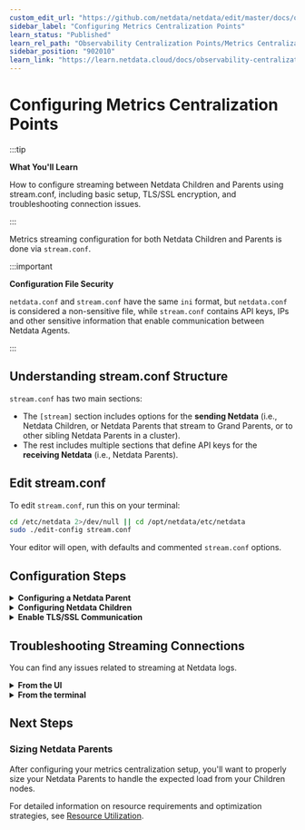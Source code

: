 ```yaml
---
custom_edit_url: "https://github.com/netdata/netdata/edit/master/docs/observability-centralization-points/metrics-centralization-points/configuration.md"
sidebar_label: "Configuring Metrics Centralization Points"
learn_status: "Published"
learn_rel_path: "Observability Centralization Points/Metrics Centralization Points"
sidebar_position: "902010"
learn_link: "https://learn.netdata.cloud/docs/observability-centralization-points/metrics-centralization-points/configuring-metrics-centralization-points"
---
```


# Configuring Metrics Centralization Points

:::tip

**What You'll Learn**

How to configure streaming between Netdata Children and Parents using stream.conf, including basic setup, TLS/SSL encryption, and troubleshooting connection issues.

:::

Metrics streaming configuration for both Netdata Children and Parents is done via `stream.conf`.

:::important

**Configuration File Security**

`netdata.conf` and `stream.conf` have the same `ini` format, but `netdata.conf` is considered a non-sensitive file, while `stream.conf` contains API keys, IPs and other sensitive information that enable communication between Netdata Agents.

:::

## Understanding stream.conf Structure

`stream.conf` has two main sections:

- The `[stream]` section includes options for the **sending Netdata** (i.e., Netdata Children, or Netdata Parents that stream to Grand Parents, or to other sibling Netdata Parents in a cluster).
- The rest includes multiple sections that define API keys for the **receiving Netdata** (i.e., Netdata Parents).

## Edit stream.conf

To edit `stream.conf`, run this on your terminal:

```bash
cd /etc/netdata 2>/dev/null || cd /opt/netdata/etc/netdata
sudo ./edit-config stream.conf
```

Your editor will open, with defaults and commented `stream.conf` options.

## Configuration Steps

<details>
<summary><strong>Configuring a Netdata Parent</strong></summary><br/>

To enable the reception of metrics from Netdata Children, generate a random API key with this command:

```bash
uuidgen
```

Then, copy the UUID generated, [edit `stream.conf`](#edit-streamconf), find the section that reads like the following and replace `API_KEY` with the UUID you generated:

```ini
[API_KEY]
    # Accept metrics streaming from other Agents with the specified API key
    enabled = yes
```

Save the file and restart Netdata.

<br/>
</details>

<details>
<summary><strong>Configuring Netdata Children</strong></summary><br/>

To enable streaming metrics to a Netdata Parent, [edit `stream.conf`](#edit-streamconf), and at the `[stream]` section at the top, set:

```ini
[stream]
    # Stream metrics to another Netdata
    enabled = yes
    # The IP and PORT of the parent
    destination = PARENT_IP_ADDRESS:19999
    # The shared API key, generated by uuidgen
    api key = API_KEY
```

Save the file and restart Netdata.

<br/>
</details>

<details>
<summary><strong>Enable TLS/SSL Communication</strong></summary><br/>

While encrypting the connection between your parent and child nodes is recommended for security, it's not required to get started.

This example uses self-signed certificates.

:::note

**Prerequisites**

This section assumes you have read the documentation on [how to edit the Netdata configuration files](/docs/netdata-agent/configuration).

:::

### SSL Setup Process

1. **Parent node**  
   To generate an SSL key and certificate using `openssl`, take a look at the related section around [Securing Netdata Agents](/docs/netdata-agent/configuration/securing-agents/web-server-reference#enable-httpstls-support) in our Documentation.

2. **Child node**  
   Update `stream.conf` to enable SSL/TLS and allow self-signed certificates. Append ':SSL' to the destination and uncomment 'ssl skip certificate verification'.

    ```text
    [stream]
        enabled = yes
        destination = 203.0.113.0:SSL
        ssl skip certificate verification = yes
        api key = 11111111-2222-3333-4444-555555555555
    ```

3. **Restart both nodes**  
   Restart the Netdata Agent on both the parent and child nodes to stream encrypted metrics using TLS/SSL.

<br/>
</details>

## Troubleshooting Streaming Connections

You can find any issues related to streaming at Netdata logs.

<details>
<summary><strong>From the UI</strong></summary><br/>

Netdata logs to systemd-journald by default, and its logs are available at the `Logs` tab of the UI. At the `MESSAGE_ID` field look for `Netdata connection from child` and `Netdata connection to parent`.

<br/>
</details>

<details>
<summary><strong>From the terminal</strong></summary><br/>

**On the Parents:**

```bash
journalctl -r --namespace=netdata MESSAGE_ID=ed4cdb8f1beb4ad3b57cb3cae2d162fa
```

**On the Children:**

```bash
journalctl -r --namespace=netdata MESSAGE_ID=6e2e3839067648968b646045dbf28d66
```

<br/>
</details>

## Next Steps

### Sizing Netdata Parents

After configuring your metrics centralization setup, you'll want to properly size your Netdata Parents to handle the expected load from your Children nodes.

For detailed information on resource requirements and optimization strategies, see [Resource Utilization](https://learn.netdata.cloud/docs/netdata-agent/resource-utilization/).
